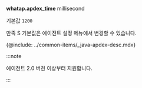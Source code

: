 **whatap.apdex_time** <span class='type'>millisecond</span>

기본값 `1200`

만족 S 기본값은 에이전트 설정 메뉴에서 변경할 수 있습니다.

{@include: ../common-items/_java-apdex-desc.mdx} 

:::note

에이전트 2.0 버전 이상부터 지원합니다.

:::